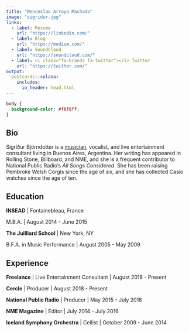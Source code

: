 ```yaml
---
title: "Wenceslao Arroyo Machado"
image: "sigridur.jpg"
links:
  - label: Resume
    url: "https://linkedin.com/"
  - label: Blog
    url: "https://medium.com/"
  - label: SoundCloud
    url: "https://soundcloud.com/"
  - label: <i class="fa-brands fa-twitter"></i> Twitter
    url: "https://twitter.com/"
output:
  postcards::solana:
    includes:
      in_header: head.html
---
```


```css
body {
  background-color: #f0f8ff;
}
```

## Bio

Sigríður Björndotter is a [musician]('https://warroyomachado.com'), vocalist, and live entertainment consultant living in Buenos Aires, Argentina. Her writing has appeared in Rolling Stone, Billboard, and NME, and she is a frequent contributor to National Public Radio's *All Songs Considered*. She has been raising Pembroke Welsh Corgis since the age of six, and she has collected Casio watches since the age of ten. <i class="fa fa-twitter" aria-hidden="true"></i>

## Education

**INSEAD** \| Fontainebleau, France

M.B.A. \| August 2014 - June 2015

**The Juilliard School** \| New York, NY

B.F.A. in Music Performance \| August 2005 - May 2009

## Experience

**Freelance** \| Live Entertainment Consultant \| August 2018 - Present

**Cercle** \| Producer \| August 2018 - Present

**National Public Radio** \| Producer \| May 2015 - July 2018

**NME Magazine** \| Editor \| July 2014 - July 2016

**Iceland Symphony Orchestra** \| Cellist \| October 2009 - June 2014


